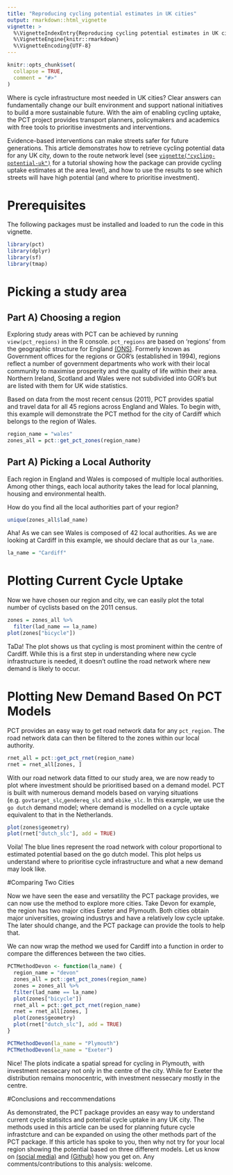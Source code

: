 ```yaml
---
title: "Reproducing cycling potential estimates in UK cities"
output: rmarkdown::html_vignette
vignette: >
  %\VignetteIndexEntry{Reproducing cycling potential estimates in UK cities}
  %\VignetteEngine{knitr::rmarkdown}
  %\VignetteEncoding{UTF-8}
---
```


```r
knitr::opts_chunk$set(
  collapse = TRUE,
  comment = "#>"
)
```

 Where is cycle infrastructure most needed in UK cities? Clear answers can fundamentally change our built environment and support national initiatives to build a more sustainable future. With the aim of enabling cycling uptake, the PCT project provides transport planners, policymakers and academics with free tools to prioritise investments and interventions. 
 
Evidence-based interventions can make streets safer for future generations.
This article demonstrates how to retrieve cycling potential data for any UK city, down to the route network level (see [`vignette("cycling-potential-uk")`](https://itsleeds.github.io/pct/articles/cycling-potential-uk.html) for a tutorial showing how the package can provide cycling uptake estimates at the area level), and how to use the results to see which streets will have high potential (and where to prioritise investment). 

# Prerequisites 

The following packages must be installed and loaded to run the code in this vignette. 

```r
library(pct)
library(dplyr)
library(sf)
library(tmap)
```

# Picking a study area

## Part A) Choosing a region

Exploring study areas with PCT can be achieved by running ```view(pct_regions)``` in the R console. ```pct_regions``` are based on ‘regions’ from the geographic structure for England [(ONS)](https://www.ons.gov.uk/methodology/geography/ukgeographies/administrativegeography/england). Formerly known as Government offices for the regions or GOR’s (established in 1994), regions reflect a number of government departments who work with their local community to maximise prosperity and the quality of life within their area. Northern Ireland, Scotland and Wales were not subdivided into GOR’s but are listed with them for UK wide statistics.

Based on data from the most recent census (2011), PCT provides spatial and travel data for all 45 regions across England and Wales. To begin with, this example will demonstrate the PCT method for the city of Cardiff which belongs to the region of Wales.

```r
region_name = "wales"
zones_all = pct::get_pct_zones(region_name)
```

## Part A) Picking a Local Authority

Each region in England and Wales is composed of multiple local authorities. Among other things, each local authority takes the lead for local planning, housing and environmental health. 

How do you find all the local authorities part of your region?
```r
unique(zones_all$lad_name)
```

Aha! As we can see Wales is composed of 42 local authorities. As we are looking at Cardiff in this example, we should declare that as our ```la_name```.
```r
la_name = "Cardiff"
```

# Plotting Current Cycle Uptake

Now we have chosen our region and city, we can easily plot the total number of cyclists based on the 2011 census. 
```r
zones = zones_all %>% 
  filter(lad_name == la_name)
plot(zones["bicycle"])
```

TaDa! The plot shows us that cycling is most prominent within the centre of Cardiff. While this is a first step in understanding where new cycle infrastructure is needed, it doesn't outline the road network where new demand is likely to occur.

# Plotting New Demand Based On PCT Models

PCT provides an easy way to get road network data for any ```pct_region```. The road network data can then be filtered to the zones within our local authority.     
```r
rnet_all = pct::get_pct_rnet(region_name)
rnet = rnet_all[zones, ]
```
With our road network data fitted to our study area, we are now ready to plot where investment should be prioritised based on a demand model. PCT is built with numerous demand models based on varying situations (e.g. ```govtarget_slc```,```gendereq_slc``` and ```ebike_slc```. In this example, we use the `go dutch` demand model; where demand is modelled on a cycle uptake equivalent to that in the Netherlands.
```r
plot(zones$geometry)
plot(rnet["dutch_slc"], add = TRUE)
```

Voila! The blue lines represent the road network with colour proportional to estimated potential based on the go dutch model. This plot helps us understand where to prioritise cycle infrastructure and what a new demand may look like.

#Comparing Two Cities

Now we have seen the ease and versatility the PCT package provides, we can now use the method to explore more cities. Take Devon for example, the region has two major cities Exeter and Plymouth. Both cities obtain major universities, growing industrys and have a relatively low cycle uptake. The later should change, and the PCT package can provide the tools to help that. 

We can now wrap the method we used for Cardiff into a function in order to compare the differences between the two cities. 
```r
PCTMethodDevon <- function(la_name) {
  region_name = "devon"
  zones_all = pct::get_pct_zones(region_name)
  zones = zones_all %>% 
  filter(lad_name == la_name)
  plot(zones["bicycle"])
  rnet_all = pct::get_pct_rnet(region_name)
  rnet = rnet_all[zones, ]
  plot(zones$geometry)
  plot(rnet["dutch_slc"], add = TRUE)
}

PCTMethodDevon(la_name = "Plymouth")
PCTMethodDevon(la_name = "Exeter")

```

Nice! The plots indicate a spatial spread for cycling in Plymouth, with investment nessecary not only in the centre of the city. While for Exeter the distribution remains monocentric, with investment nessecary mostly in the centre.

#Conclusions and reccommendations

As demonstrated, the PCT package provides an easy way to understand current cycle statisitcs and potential cycle uptake in any UK city. The methods used in this article can be used for planning future cycle infrastcture and can be expanded on using the other methods part of the PCT package. If this article has spoke to you, then why not try for your local region showing the potential based on three different models. Let us know on [(social media)](https://twitter.com/robinlovelace) and [(Github)](https://github.com/ITSLeeds/pct) how you get on. Any comments/contributions to this analysis: welcome.

